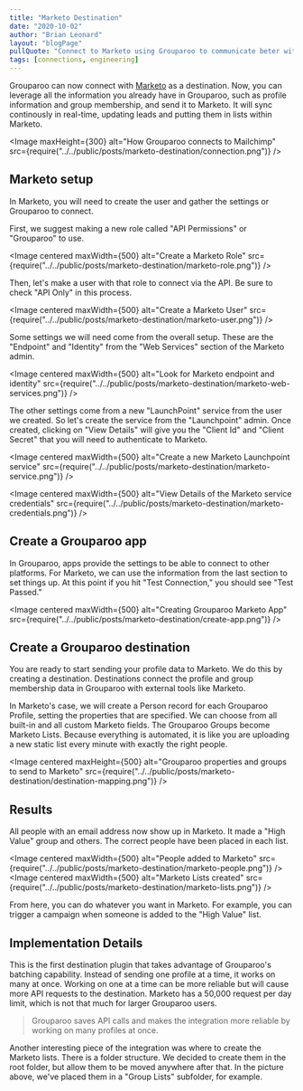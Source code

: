 ```yaml
---
title: "Marketo Destination"
date: "2020-10-02"
author: "Brian Leonard"
layout: "blogPage"
pullQuote: "Connect to Marketo using Grouparoo to communicate beter with your customers."
tags: [connections, engineering]
---
```



Grouparoo can now connect with [Marketo](https://www.marketo.com) as a destination. Now, you can leverage all the information you already have in Grouparoo, such as profile information and group membership, and send it to Marketo. It will sync continously in real-time, updating leads and putting them in lists within Marketo.

<Image
  maxHeight={300}
  alt="How Grouparoo connects to Mailchimp"
  src={require("../../public/posts/marketo-destination/connection.png")}
/>

## Marketo setup

In Marketo, you will need to create the user and gather the settings or Grouparoo to connect.

First, we suggest making a new role called "API Permissions" or "Grouparoo" to use.

<Image
  centered
  maxWidth={500}
  alt="Create a Marketo Role"
  src={require("../../public/posts/marketo-destination/marketo-role.png")}
/>

Then, let's make a user with that role to connect via the API. Be sure to check "API Only" in this process.

<Image
  centered
  maxWidth={500}
  alt="Create a Marketo User"
  src={require("../../public/posts/marketo-destination/marketo-user.png")}
/>

Some settings we will need come from the overall setup. These are the "Endpoint" and "Identity" from the "Web Services" section of the Marketo admin.

<Image
  centered
  maxWidth={500}
  alt="Look for Marketo endpoint and identity"
  src={require("../../public/posts/marketo-destination/marketo-web-services.png")}
/>

The other settings come from a new "LaunchPoint" service from the user we created. So let's create the service from the "Launchpoint" admin. Once created, clicking on "View Details" will give you the "Client Id" and "Client Secret" that you will need to authenticate to Marketo.

<Image
  centered
  maxWidth={500}
  alt="Create a new Marketo Launchpoint service"
  src={require("../../public/posts/marketo-destination/marketo-service.png")}
/>

<Image
  centered
  maxWidth={500}
  alt="View Details of the Marketo service credentials"
  src={require("../../public/posts/marketo-destination/marketo-credentials.png")}
/>

## Create a Grouparoo app

In Grouparoo, apps provide the settings to be able to connect to other platforms. For Marketo, we can use the information from the last section to set things up. At this point if you hit "Test Connection," you should see "Test Passed."

<Image
  centered
  maxWidth={500}
  alt="Creating Grouparoo Marketo App"
  src={require("../../public/posts/marketo-destination/create-app.png")}
/>

## Create a Grouparoo destination

You are ready to start sending your profile data to Marketo. We do this by creating a destination. Destinations connect the profile and group membership data in Grouparoo with external tools like Marketo.

In Marketo's case, we will create a Person record for each Grouparoo Profile, setting the properties that are specified. We can choose from all built-in and all custom Marketo fields. The Grouparoo Groups become Marketo Lists. Because everything is automated, it is like you are uploading a new static list every minute with exactly the right people.

<Image
  centered
  maxHeight={500}
  alt="Grouparoo properties and groups to send to Marketo"
  src={require("../../public/posts/marketo-destination/destination-mapping.png")}
/>

## Results

All people with an email address now show up in Marketo. It made a "High Value" group and others. The correct people have been placed in each list.

<Image
  centered
  maxWidth={500}
  alt="People added to Marketo"
  src={require("../../public/posts/marketo-destination/marketo-people.png")}
/>
<Image
  centered
  maxWidth={500}
  alt="Marketo Lists created"
  src={require("../../public/posts/marketo-destination/marketo-lists.png")}
/>

From here, you can do whatever you want in Marketo. For example, you can trigger a campaign when someone is added to the "High Value" list.

## Implementation Details

This is the first destination plugin that takes advantage of Grouparoo's batching capability. Instead of sending one profile at a time, it works on many at once. Working on one at a time can be more reliable but will cause more API requests to the destination. Marketo has a 50,000 request per day limit, which is not that much for larger Grouparoo users.

> Grouparoo saves API calls and makes the integration more reliable by working on many profiles at once.

Another interesting piece of the integration was where to create the Marketo lists. There is a folder structure. We decided to create them in the root folder, but allow them to be moved anywhere after that. In the picture above, we've placed them in a "Group Lists" subfolder, for example.
